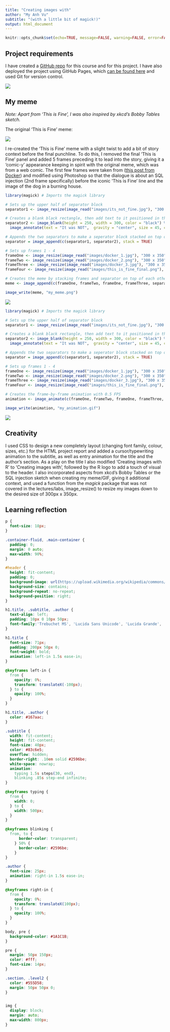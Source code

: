 ```yaml
---
title: "Creating images with"
author: "My Anh Vu"
subtitle: "(with a little bit of magick!)"
output: html_document
---
```


```r
knitr::opts_chunk$set(echo=TRUE, message=FALSE, warning=FALSE, error=FALSE)
```

## Project requirements

I have created a [GitHub repo](https://github.com/mav-dbt/STATS220) for this course and for this project. I have also deployed the project using GitHub Pages, which [can be found here](https://mav-dbt.github.io/STATS220/project1_report.html) and used Git for version control.

![](screenshot220.png)

## My meme

*Note: Apart from 'This is Fine', I was also inspired by xkcd's Bobby Tables sketch.*


The original 'This is Fine' meme:

![](https://i.kym-cdn.com/photos/images/newsfeed/001/401/347/312.jpg)

I re-created the 'This is Fine' meme with a slight twist to add a bit of story context before the final punchline. To do this, I removed the final 'This is Fine' panel and added 5 frames preceding it to lead into the story, giving it a 'comic-y' appearance keeping in spirit with the original meme, which was from a web comic. The first few frames were taken from ([this post from Docker](https://twitter.com/Docker/status/1457393936016805890)) and modified using Photoshop so that the dialogue is about an SQL injection (2nd frame specifically) before the iconic 'This is Fine' line and the image of the dog in a burning house.

```r
library(magick) # Imports the magick library

# Sets up the upper half of separator block
separator1 <- image_resize(image_read("images/its_not_fine.jpg"), "300 x 350")

# Creates a blank black rectangle, then add text to it positioned in the middle 
separator2 <- image_blank(height = 250, width = 300, color = "black") %>%
  image_annotate(text = "It was NOT",  gravity = "center", size = 45, color = "white")

# Appends the two separators to make a seperator block stacked on top of each other
separator = image_append(c(separator1, separator2), stack = TRUE)

# Sets up frames 1 - 4
frameOne <- image_resize(image_read("images/docker_1.jpg"), "300 x 350")
frameTwo <- image_resize(image_read("images/docker_2.png"), "300 x 350")
frameThree <- image_resize(image_read("images/docker_3.jpg"), "300 x 350")
frameFour <- image_resize(image_read("images/this_is_fine_final.png"), "300 x 350")

# Creates the meme by stacking frames and separator on top of each other
meme <- image_append(c(frameOne, frameTwo, frameOne, frameThree, separator, frameFour), stack = TRUE)

image_write(meme, "my_meme.png")
```

![](my_meme.png)

```r
library(magick) # Imports the magick library

# Sets up the upper half of separator block
separator1 <- image_resize(image_read("images/its_not_fine.jpg"), "300 x 350")

# Creates a blank black rectangle, then add text to it positioned in the middle 
separator2 <- image_blank(height = 250, width = 300, color = "black") %>%
  image_annotate(text = "It was NOT",  gravity = "center", size = 45, color = "white")

# Appends the two separators to make a seperator block stacked on top of each other
separator = image_append(c(separator1, separator2), stack = TRUE)

# Sets up frames 1 - 4
frameOne <- image_resize(image_read("images/docker_1.jpg"), "300 x 350")
frameTwo <- image_resize(image_read("images/docker_2.png"), "300 x 350")
frameThree <- image_resize(image_read("images/docker_3.jpg"), "300 x 350")
frameFour <- image_resize(image_read("images/this_is_fine_final.png"), "300 x 350")

# Creates the frame-by-frame animation with 0.5 FPS 
animation <- image_animate(c(frameOne, frameTwo, frameOne, frameThree, separator, frameFour), fps = 0.5)

image_write(animation, "my_animation.gif")
```
![](my_animation.gif)

## Creativity

I used CSS to design a new completely layout (changing font family, colour, sizes, etc.) for the HTML project report and added a cursor/typewriting animation to the subtitle, as well as entry animation for the title and the author's section. As a play on the title I also modified 'Creating images with R' to 'Creating images with', followed by the R logo to add a touch of visual to the header. I also incorporated aspects from xkcd's Bobby Tables or the SQL injection sketch when creating my meme/GIF, giving it additional context, and used a function from the *magick* package that was not covered in the lectures/labs, image_resize() to resize my images down to the desired size of 300px x 350px.


## Learning reflection


```css

p {
  font-size: 18px;
}

.container-fluid, .main-container {
  padding: 0;
  margin: 0 auto;
  max-width: 90%;
}

#header {
  height: fit-content;
  padding: 0;
  background-image: url(https://upload.wikimedia.org/wikipedia/commons/c/c1/Rlogo.png);
  background-size: contains;
  background-repeat: no-repeat;
  background-position: right;
}

h1.title, .subtitle, .author {
  text-align: left;
  padding: 10px 0 10px 50px;
  font-family:'Trebuchet MS', 'Lucida Sans Unicode', 'Lucida Grande', 'Lucida Sans', Arial, sans-serif;
}

h1.title {
  font-size: 71px;
  padding: 200px 50px 0;
  font-weight: bold;
  animation: left-in 1.5s ease-in;
}

@keyframes left-in {
  from {
    opacity: 0%;
    transform: translateX(-100px);
  } to {
    opacity: 100%;
  }
}

h1.title, .author {
  color: #167aac;
}

.subtitle {
  width: fit-content;
  height: fit-content;
  font-size: 40px;
  color: #83c6e5;
  overflow: hidden;
  border-right: .10em solid #2596be;
  white-space: nowrap; 
  animation: 
    typing 1.5s steps(30, end),
    blinking .85s step-end infinite;
}

@keyframes typing {
  from { 
    width: 0;
  } to { 
    width: 500px;
  }
}

@keyframes blinking {
  from, to { 
      border-color: transparent; 
    } 50% { 
      border-color: #2596be; 
    }
}

.author {
  font-size: 25px;
  animation: right-in 1.5s ease-in;
}

@keyframes right-in {
  from {
    opacity: 0%;
    transform: translateX(100px);
  } to {
    opacity: 100%;
  }
}

body, pre {
  background-color: #1A1C1B;
}

pre {
  margin: 50px 150px;
  color: #fff;
  font-size: 14px;
}

.section, .level2 {
  color: #555D58;
  margin: 50px 50px 0;
}


img {
  display: block;
  margin: auto;
  max-width: 800px;
}
```

